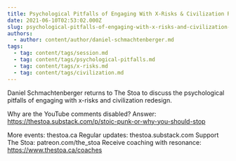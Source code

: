 ```yaml
---
title: Psychological Pitfalls of Engaging With X-Risks & Civilization Redesign
date: 2021-06-10T02:53:02.000Z
slug: psychological-pitfalls-of-engaging-with-x-risks-and-civilization-redesign
authors:
  - author: content/author/daniel-schmachtenberger.md
tags:
  - tag: content/tags/session.md
  - tag: content/tags/psychological-pitfalls.md
  - tag: content/tags/x-risks.md
  - tag: content/tags/civilization.md
---
```


Daniel Schmachtenberger returns to The Stoa to discuss the psychological pitfalls of engaging with x-risks and civilization redesign.

Why are the YouTube comments disabled? Answer: https://thestoa.substack.com/p/stoic-punk-or-why-you-should-stop 

More events: thestoa.ca
Regular updates: thestoa.substack.com
Support The Stoa: patreon.com/the_stoa
Receive coaching with resonance: https://www.thestoa.ca/coaches
